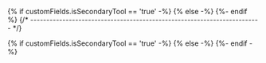 
{% if customFields.isSecondaryTool == 'true' -%}
{% else -%}
{%- endif %}
{/* ------------------------------------------------------------------------ */}

{% if customFields.isSecondaryTool == 'true' -%}
<IntroSecondary/>
{% else -%}
<IntroPrimary/>
{%- endif -%}

